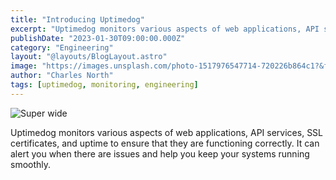 ```yaml
---
title: "Introducing Uptimedog"
excerpt: "Uptimedog monitors various aspects of web applications, API services, SSL certificates, and uptime to ensure that they are functioning correctly. It can alert you when there are issues and help you keep your systems running smoothly."
publishDate: "2023-01-30T09:00:00.000Z"
category: "Engineering"
layout: "@layouts/BlogLayout.astro"
image: "https://images.unsplash.com/photo-1517976547714-720226b864c1?&fit=crop&w=430&h=240"
author: "Charles North"
tags: [uptimedog, monitoring, engineering]
---
```



![Super wide](https://images.unsplash.com/photo-1517976547714-720226b864c1?crop=entropy&cs=tinysrgb&fit=max&fm=jpg&ixid=MnwxfDB8MXxyYW5kb218MHx8fHx8fHx8MTY2MDc4MTk3Mw&ixlib=rb-1.2.1&q=80&utm_campaign=api-credit&utm_medium=referral&utm_source=unsplash_source&w=1080)

Uptimedog monitors various aspects of web applications, API services, SSL certificates, and uptime to ensure that they are functioning correctly. It can alert you when there are issues and help you keep your systems running smoothly.
